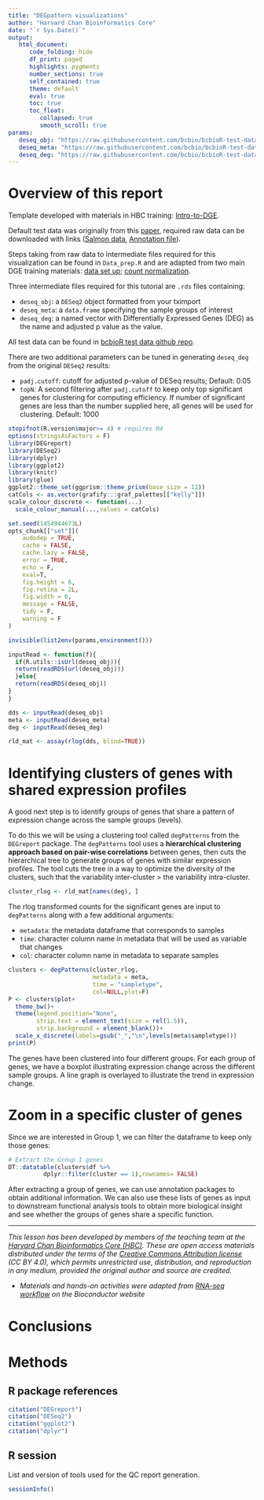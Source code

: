 ```yaml
---
title: "DEGpattern visualizations"
author: "Harvard Chan Bioinformatics Core"
date: "`r Sys.Date()`"
output:
   html_document:
      code_folding: hide
      df_print: paged
      highlights: pygments
      number_sections: true
      self_contained: true
      theme: default
      eval: true
      toc: true
      toc_float:
         collapsed: true
         smooth_scroll: true
params:
   deseq_obj: "https://raw.githubusercontent.com/bcbio/bcbioR-test-data/main/rnaseq/DEGpattern/DEGpattern_deseq_obj.rds"
   deseq_meta: "https://raw.githubusercontent.com/bcbio/bcbioR-test-data/main/rnaseq/DEGpattern/DEGpattern_deseq_meta.rds"
   deseq_deg: "https://raw.githubusercontent.com/bcbio/bcbioR-test-data/main/rnaseq/DEGpattern/DEGpattern_deseq_DEGs_padj0.05_topN1000.rds"
---
```


# Overview of this report

Template developed with materials in HBC training: [Intro-to-DGE](https://github.com/hbctraining/Intro-to-DGE/blob/master/lessons/08a_DGE_LRT_results.md).

Default test data was originally from this [paper](https://pubmed.ncbi.nlm.nih.gov/25464849/), required raw data can be downloaded with links ([Salmon data](https://www.dropbox.com/s/oz9yralwbtphw8u/data.zip?dl=1), [Annotation file](https://github.com/hbctraining/DGE_workshop_salmon/raw/master/data/tx2gene_grch38_ens94.txt)). 

Steps taking from raw data to intermediate files required for this visualization can be found in `Data_prep.R` and are adapted from two main DGE training materials: [data set up](https://github.com/hbctraining/Intro-to-DGE/blob/master/lessons/01b_DGE_setup_and_overview.md); [count normalization](https://github.com/hbctraining/Intro-to-DGE/blob/master/lessons/02_DGE_count_normalization.md).

Three intermediate files required for this tutorial are `.rds` files containing:

- `deseq_obj`: a `DESeq2` object formatted from your tximport
- `deseq_meta`: a `data.frame` specifying the sample groups of interest
- `deseq_deg`: a named vector with Differentially Expressed Genes (DEG) as the name and adjusted p value as the value.

All test data can be found in [bcbioR test data github repo](https://github.com/bcbio/bcbioR-test-data/tree/main/rnaseq).

There are two additional parameters can be tuned in generating `deseq_deg` from the original `DESeq2` results:

- `padj.cutoff`: cutoff for adjusted p-value of DESeq results; Default: 0.05
- `topN`: A second filtering after `padj.cutoff` to keep only top significant genes for clustering for computing efficiency. If number of significant genes are less than the number supplied here, all genes will be used for clustering. Default: 1000 

```r
stopifnot(R.version$major>= 4) # requires R4
options(stringsAsFactors = F)
library(DEGreport)
library(DESeq2)
library(dplyr)
library(ggplot2)
library(knitr)
library(glue)
ggplot2::theme_set(ggprism::theme_prism(base_size = 12))
catCols <- as.vector(grafify:::graf_palettes[["kelly"]])
scale_colour_discrete <- function(...)
  scale_colour_manual(...,values = catCols)

set.seed(1454944673L)
opts_chunk[["set"]](
    audodep = TRUE,
    cache = FALSE,
    cache.lazy = FALSE,
    error = TRUE,
    echo = F,
    eval=T,
    fig.height = 6,
    fig.retina = 2L,
    fig.width = 6,
    message = FALSE,
    tidy = F,
    warning = F
)

invisible(list2env(params,environment()))

inputRead <- function(f){
  if(R.utils::isUrl(deseq_obj)){
  return(readRDS(url(deseq_obj)))
  }else{
  return(readRDS(deseq_obj))
}
}
```

```r
dds <- inputRead(deseq_obj)
meta <- inputRead(deseq_meta)
deg <- inputRead(deseq_deg)
```


```r
rld_mat <- assay(rlog(dds, blind=TRUE))
```

# Identifying clusters of genes with shared expression profiles

A good next step is to identify groups of genes that share a pattern of expression change across the sample groups (levels). 

To do this we will be using a clustering tool called `degPatterns` from the `DEGreport` package. The `degPatterns` tool uses a **hierarchical clustering approach based on pair-wise correlations** between genes, then cuts the hierarchical tree to generate groups of genes with similar expression profiles. The tool cuts the tree in a way to optimize the diversity of the clusters, such that the variability inter-cluster > the variability intra-cluster.

```r
cluster_rlog <- rld_mat[names(deg), ]
```

The rlog transformed counts for the significant genes are input to `degPatterns` along with a few additional arguments:

* `metadata`: the metadata dataframe that corresponds to samples
* `time`: character column name in metadata that will be used as variable that changes
* `col`: character column name in metadata to separate samples

```r
clusters <- degPatterns(cluster_rlog, 
                        metadata = meta,
                        time = "sampletype",
                        col=NULL,plot=F)
P <- clusters$plot+
  theme_bw()+
  theme(legend.position="None",
        strip.text = element_text(size = rel(1.5)),
        strip.background = element_blank())+
  scale_x_discrete(labels=gsub("_","\n",levels(meta$sampletype)))
print(P)
```

The genes have been clustered into four different groups. For each group of genes, we have a boxplot illustrating expression change across the different sample groups. A line graph is overlayed to illustrate the trend in expression change.


# Zoom in a specific cluster of genes


Since we are interested in Group 1, we can filter the dataframe to keep only those genes:

```r
# Extract the Group 1 genes
DT::datatable(clusters$df %>%
          dplyr::filter(cluster == 1),rownames= FALSE)
```

After extracting a group of genes, we can use annotation packages to obtain additional information. We can also use these lists of genes as input to downstream functional analysis tools to obtain more biological insight and see whether the groups of genes share a specific function. 


---
*This lesson has been developed by members of the teaching team at the [Harvard Chan Bioinformatics Core (HBC)](http://bioinformatics.sph.harvard.edu/). These are open access materials distributed under the terms of the [Creative Commons Attribution license](https://creativecommons.org/licenses/by/4.0/) (CC BY 4.0), which permits unrestricted use, distribution, and reproduction in any medium, provided the original author and source are credited.*

* *Materials and hands-on activities were adapted from [RNA-seq workflow](http://www.bioconductor.org/help/workflows/rnaseqGene/#de) on the Bioconductor website*

# Conclusions

# Methods

## R package references

```r
citation("DEGreport")
citation("DESeq2")
citation("ggplot2")
citation("dplyr")
```

## R session 

List and version of tools used for the QC report generation.

```r
sessionInfo()
```

